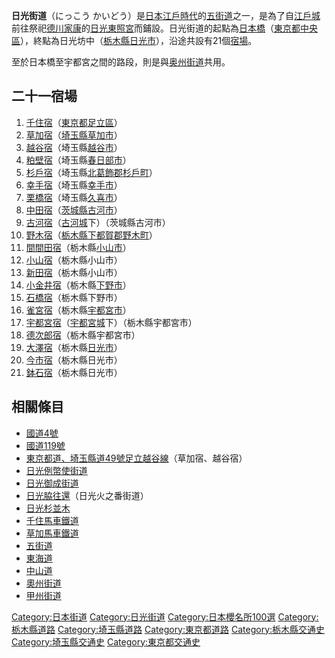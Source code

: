 {{unreferenced|time=2014-07-29T10:07:07+00:00}}
'''日光街道'''（にっこう かいどう）是[[日本|日本]][[江戶時代|江戶時代]]的[[五街道|五街道]]之一，是為了自[[江戶城|江戶城]]前往祭祀[[德川家康|德川家康]]的[[日光東照宮|日光東照宮]]而鋪設。日光街道的起點為[[日本橋_(東京都)|日本橋]]（[[東京都|東京都]][[中央區_(東京都)|中央區]]），終點為日光坊中（[[栃木縣|栃木縣]][[日光市|日光市]]），沿途共設有21個[[宿場|宿場]]。

至於日本橋至宇都宮之間的路段，則是與[[奥州街道|奥州街道]]共用。

== 二十一宿場 ==

# [[千住宿|千住宿]]（[[東京都|東京都]][[足立區|足立區]]）
# [[草加宿|草加宿]]（[[埼玉縣|埼玉縣]][[草加市|草加市]]）
# [[越谷宿|越谷宿]]（埼玉縣[[越谷市|越谷市]]）
# [[粕壁宿|粕壁宿]]（埼玉縣[[春日部市|春日部市]]）
# [[杉戶宿|杉戶宿]]（埼玉縣[[北葛飾郡|北葛飾郡]][[杉戶町|杉戶町]]）
# [[幸手宿|幸手宿]]（埼玉縣[[幸手市|幸手市]]）
# [[栗橋宿|栗橋宿]]（埼玉縣[[久喜市|久喜市]]）
# [[中田宿|中田宿]]（[[茨城縣|茨城縣]][[古河市|古河市]]）
# [[古河宿|古河宿]]（[[古河城|古河城]]下）（茨城縣古河市）
# [[野木宿|野木宿]]（[[栃木縣|栃木縣]][[下都賀郡|下都賀郡]][[野木町|野木町]]）
# [[間間田宿|間間田宿]]（栃木縣[[小山市|小山市]]）
# [[小山宿|小山宿]]（栃木縣小山市）
# [[新田宿|新田宿]]（栃木縣小山市）
# [[小金井宿|小金井宿]]（栃木縣[[下野市|下野市]]）
# [[石橋宿|石橋宿]]（栃木縣下野市）
# [[雀宮宿|雀宮宿]]（栃木縣[[宇都宮市|宇都宮市]]）
# [[宇都宮宿|宇都宮宿]]（[[宇都宮城|宇都宮城]]下）（栃木縣宇都宮市）
# [[德次郎宿|德次郎宿]]（栃木縣宇都宮市）
# [[大澤宿|大澤宿]]（栃木縣[[日光市|日光市]]）
# [[今市宿|今市宿]]（栃木縣日光市）
# [[鉢石宿|鉢石宿]]（栃木縣日光市）

== 相關條目 ==
*[[國道4號_(日本)|國道4號]]
*[[國道119號_(日本)|國道119號]]
*[[東京都道、埼玉縣道49號足立越谷線|東京都道、埼玉縣道49號足立越谷線]]（草加宿、越谷宿）
*[[日光例幣使街道|日光例幣使街道]]
*[[日光御成街道|日光御成街道]]
*[[日光脇往還|日光脇往還]]（日光火之番街道）
*[[日光杉並木|日光杉並木]]
*[[千住馬車鐵道|千住馬車鐵道]]
*[[草加馬車鐵道|草加馬車鐵道]]
*[[五街道|五街道]]
*[[東海道|東海道]]
*[[中山道|中山道]]
*[[奧州街道|奧州街道]]
*[[甲州街道|甲州街道]]

{{Authority control}}
{{DEFAULTSORT:Nikko Kaido}}
[[Category:日本街道|Category:日本街道]]
[[Category:日光街道|Category:日光街道]]
[[Category:日本櫻名所100選|Category:日本櫻名所100選]]
[[Category:栃木縣道路|Category:栃木縣道路]]
[[Category:埼玉縣道路|Category:埼玉縣道路]]
[[Category:東京都道路|Category:東京都道路]]
[[Category:栃木縣交通史|Category:栃木縣交通史]]
[[Category:埼玉縣交通史|Category:埼玉縣交通史]]
[[Category:東京都交通史|Category:東京都交通史]]